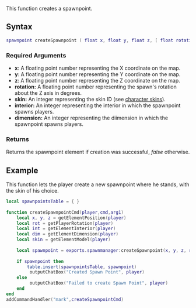  
{{Server function}}
This function creates a spawnpoint.

==Syntax== 
<syntaxhighlight lang="lua">
spawnpoint createSpawnpoint ( float x, float y, float z, [ float rotation = 0, int skin = 0,  int interior = 0, int dimension = 0 ] )
</syntaxhighlight> 

===Required Arguments===
*'''x''': A floating point number representing the X coordinate on the map.
*'''y''': A floating point number representing the Y coordinate on the map.
*'''z''': A floating point number representing the Z coordinate on the map.
*'''rotation:''' A floating point number representing the spawn's rotation about the Z axis in degrees.
*'''skin:''' An integer representing the skin ID (see [[/Character_Skins.md|character skins]]).
*'''interior:''' An integer representing the interior in which the spawnpoint spawns players.
*'''dimension:''' An integer representing the diimension in which the spawnpoint spawns players.

===Returns===
Returns the spawnpoint element if creation was successful, ''false'' otherwise.

==Example== 
This function lets the player create a new spawnpoint where he stands, with the skin of his choice.
<syntaxhighlight lang="lua">
local spawnpointsTable = { }
 
function createSpawnpointCmd(player,cmd,arg1)
    local x, y, z = getElementPosition(player)
    local rot = getPlayerRotation(player)
    local int = getElementInterior(player)
    local dim = getElementDimension(player)
    local skin = getElementModel(player)
   
    local spawnpoint = exports.spawnmanager:createSpawnpoint(x, y, z, rot, skin, int, dim)
   
    if spawnpoint then
        table.insert(spawnpointsTable, spawnpoint)
         outputChatBox("Created Spawn Point", player)
    else
         outputChatBox("Failed to create Spawn Point", player)
    end
end
addCommandHandler("mark",createSpawnpointCmd)
</syntaxhighlight>